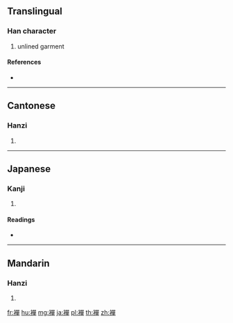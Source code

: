 {{character info/new}}
==Translingual==

===Han character===
{{Han char|rn=145|rad=衣|as=12|sn=18|four=36256|canj=LRRJ}}

# unlined garment

====References====
* {{Han ref|kx=1124.310|dkj=34593|dj=1592.060|hdz=53114.100|uh=894C|ud=35148|bh=F0D5|bd=61653}}

----

==Cantonese==

===Hanzi===
{{yue-hanzi|jyut=|y=daan1}}

# {{defn|lang=yue|sort=衣12}}

----

==Japanese==

===Kanji===
{{ja-kanji|grade=|rs=衣12}}

# {{defn|lang=ja|sort=衣12}}

====Readings====
* {{ja-readings|on=[[たん]] (tan)|kun=[[ひとえ]] (hitoe)|nanori=}}

----

==Mandarin==

===Hanzi===
{{cmn-hanzi|pin=[[dān]] ([[dan1]])|wg=tan<sup>1</sup>}}

# {{defn|lang=cmn|sort=衣12}}

[[fr:襌]]
[[hu:襌]]
[[mg:襌]]
[[ja:襌]]
[[pl:襌]]
[[th:襌]]
[[zh:襌]]
